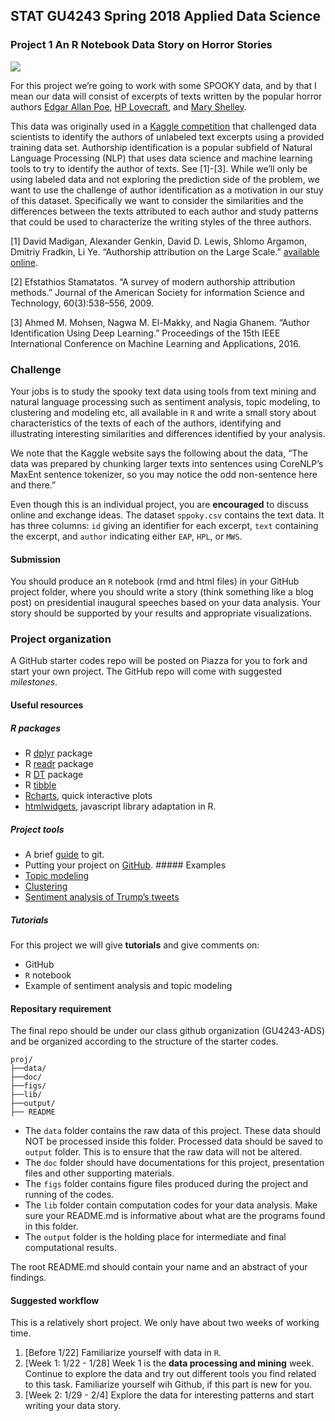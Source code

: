 ## STAT GU4243 Spring 2018 Applied Data Science
### Project 1 An R Notebook Data Story on Horror Stories

![](../figs/raven.jpeg)

For this project we're going to work with some SPOOKY data, and by that I mean our data will consist of excerpts of texts written by the popular horror authors [Edgar Allan Poe](https://en.wikipedia.org/wiki/Edgar_Allan_Poe), [HP Lovecraft](https://en.wikipedia.org/wiki/H._P._Lovecraft), and [Mary Shelley](https://en.wikipedia.org/wiki/Mary_Shelley).

This data was originally used in a [Kaggle competition](https://www.kaggle.com/c/spooky-author-identification) that challenged data scientists to identify the authors of unlabeled text excerpts using a provided training data set.  Authorship identification is a popular subfield of Natural Language Processing (NLP) that uses data science and machine learning tools to try to identify the author of texts. See [1]-[3].  While we'll only be using labeled data and not exploring the prediction side of the problem, we want to use the challenge of author identification as a motivation in our stuy of this dataset.  Specifically we want to consider the similarities and the differences between the texts attributed to each author and study patterns that could be used to characterize the writing styles of the three authors.

[1] David Madigan, Alexander Genkin, David D. Lewis, Shlomo Argamon, Dmitriy Fradkin, Li Ye. "Authorship attribution on the Large Scale." [available online](http://dimacs.rutgers.edu/Research/MMS/PAPERS/authorid-csna05.pdf).

[2] Efstathios Stamatatos. "A survey of modern authorship attribution methods." Journal of the American Society for information Science and Technology, 60(3):538–556, 2009.

[3] Ahmed M. Mohsen, Nagwa M. El-Makky, and Nagia Ghanem. "Author Identification Using Deep Learning." Proceedings of the 15th IEEE International Conference on Machine Learning and Applications, 2016.

### Challenge 

Your jobs is to study the spooky text data using tools from text mining and natural language processing such as sentiment analysis, topic modeling, to clustering and modeling etc, all available in `R` and write a small story about characteristics of the texts of each of the authors, identifying and illustrating interesting similarities and differences identified by your analysis. 

We note that the Kaggle website says the following about the data, "The data was prepared by chunking larger texts into sentences using CoreNLP's MaxEnt sentence tokenizer, so you may notice the odd non-sentence here and there."

Even though this is an individual project, you are **encouraged** to discuss online and exchange ideas. 
The dataset `sppoky.csv`  contains the text data.  It has three columns: `id` giving an identifier for each excerpt, `text` containing the excerpt, and `author` indicating either `EAP`, `HPL`, or `MWS`. 

#### Submission
You should produce an `R` notebook (rmd and html files) in your GitHub project folder, where you should write a story (think something like a blog post) on presidential inaugural speeches based on your data analysis. Your story should be supported by your results and appropriate visualizations. 

### Project organization

A GitHub starter codes repo will be posted on Piazza for you to fork and start your own project. The GitHub repo will come with suggested *milestones*. 

#### Useful resources

##### R packages
* R [dplyr](https://cran.r-project.org/web/packages/dplyr/vignettes/dplyr.html) package
* R [readr](https://github.com/hadley/readr) package
* R [DT](http://www.htmlwidgets.org/showcase_datatables.html) package
* R [tibble](https://cran.r-project.org/web/packages/tibble/vignettes/tibble.html)
* [Rcharts](http://rcharts.io/gallery/), quick interactive plots
* [htmlwidgets](http://www.htmlwidgets.org/), javascript library adaptation in R. 

##### Project tools
* A brief [guide](http://rogerdudler.github.io/git-guide/) to git.
* Putting your project on [GitHub](https://guides.github.com/introduction/getting-your-project-on-github/).
##### Examples
+ [Topic modeling](https://cran.r-project.org/web/packages/topicmodels/vignettes/topicmodels.pdf)
+ [Clustering](http://www.statmethods.net/advstats/cluster.html)
+ [Sentiment analysis of Trump's tweets](https://www.r-bloggers.com/sentiment-analysis-on-donald-trump-using-r-and-tableau/)

##### Tutorials

For this project we will give **tutorials** and give comments on:


- GitHub
- `R` notebook
- Example of sentiment analysis and topic modeling

#### Repositary requirement

The final repo should be under our class github organization (GU4243-ADS) and be organized according to the structure of the starter codes. 

```
proj/
├──data/
├──doc/
├──figs/
├──lib/
├──output/
├── README
```
- The `data` folder contains the raw data of this project. These data should NOT be processed inside this folder. Processed data should be saved to `output` folder. This is to ensure that the raw data will not be altered. 
- The `doc` folder should have documentations for this project, presentation files and other supporting materials. 
- The `figs` folder contains figure files produced during the project and running of the codes. 
- The `lib` folder contain computation codes for your data analysis. Make sure your README.md is informative about what are the programs found in this folder. 
- The `output` folder is the holding place for intermediate and final computational results.

The root README.md should contain your name and an abstract of your findings. 

#### Suggested workflow
This is a relatively short project. We only have about two weeks of working time. 

1. [Before 1/22] Familiarize yourself with data in `R`.
1. [Week 1: 1/22 - 1/28] Week 1 is the **data processing and mining** week. Continue to explore the data and try out different tools you find related to this task.  Familiarize yourself wih Github, if this part is new for you.
4. [Week 2: 1/29 - 2/4] Explore the data for interesting patterns and start writing your data story. 
